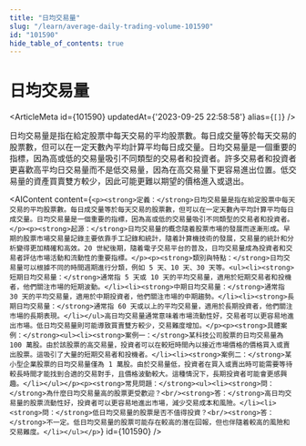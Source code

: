 ```yaml
---
title: "日均交易量"
slug: "/learn/average-daily-trading-volume-101590"
id: "101590"
hide_table_of_contents: true
---
```



# 日均交易量

<ArticleMeta id={101590} updatedAt={'2023-09-25 22:58:58'} alias={`[]`} />
<div className='border-solid border-b border-t-0 my-4 border-[var(--ifm-color-gray-300)]' />

日均交易量是指在給定股票中每天交易的平均股票數。每日成交量等於每天交易的股票數，但可以在一定天數內平均計算平均每日成交量。日均交易量是一個重要的指標，因為高或低的交易量吸引不同類型的交易者和投資者。許多交易者和投資者更喜歡高平均日交易量而不是低交易量，因為在高交易量下更容易進出位置。低交易量的資產買賣雙方較少，因此可能更難以期望的價格進入或退出。

<AIContent content={`<p><strong>定義：</strong>日均交易量是指在給定股票中每天交易的平均股票數。每日成交量等於每天交易的股票數，但可以在一定天數內平均計算平均每日成交量。日均交易量是一個重要的指標，因為高或低的交易量吸引不同類型的交易者和投資者。</p><p><strong>起源：</strong>日均交易量的概念隨着股票市場的發展而逐漸形成。早期的股票市場交易量記錄主要依靠手工記錄和統計，隨着計算機技術的發展，交易量的統計和分析變得更加精確和高效。20 世紀後期，隨着電子交易平台的普及，日均交易量成為投資者和交易者評估市場活動和流動性的重要指標。</p><p><strong>類別與特點：</strong>日均交易量可以根據不同的時間週期進行分類，例如 5 天、10 天、30 天等。<ul><li><strong>短期日均交易量：</strong>通常指 5 天或 10 天的平均交易量，適用於短期交易者和投機者，他們關注市場的短期波動。</li><li><strong>中期日均交易量：</strong>通常指 30 天的平均交易量，適用於中期投資者，他們關注市場的中期趨勢。</li><li><strong>長期日均交易量：</strong>通常指 60 天或以上的平均交易量，適用於長期投資者，他們關注市場的長期表現。</li></ul>高日均交易量通常意味着市場流動性好，交易者可以更容易地進出市場。低日均交易量則可能導致買賣雙方較少，交易難度增加。</p><p><strong>具體案例：</strong><ul><li><strong>案例一：</strong>某科技公司股票的日均交易量為 100 萬股。由於該股票的高交易量，投資者可以在較短時間內以接近市場價格的價格買入或賣出股票。這吸引了大量的短期交易者和投機者。</li><li><strong>案例二：</strong>某小型企業股票的日均交易量僅為 1 萬股。由於交易量低，投資者在買入或賣出時可能需要等待較長時間才能找到合適的交易對手，且價格波動較大。這種情況下，長期投資者可能會更感興趣。</li></ul></p><p><strong>常見問題：</strong><ul><li><strong>問：</strong>為什麼日均交易量高的股票更受歡迎？<br/><strong>答：</strong>高日均交易量的股票流動性好，投資者可以更容易地進出市場，減少交易成本和風險。</li><li><strong>問：</strong>低日均交易量的股票是否不值得投資？<br/><strong>答：</strong>不一定。低日均交易量的股票可能存在較高的潛在回報，但也伴隨着較高的風險和交易難度。</li></ul></p>`} id={101590} />
